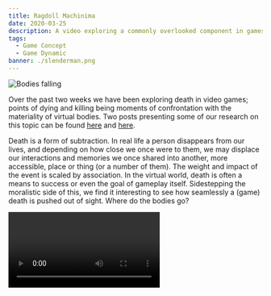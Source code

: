 ```yaml
---
title: Ragdoll Machinima
date: 2020-03-25
description: A video exploring a commonly overlooked component in games, the corpse.
tags:
  - Game Concept
  - Game Dynamic
banner: ./slenderman.png
---
```


![Bodies falling](./slenderman.png)

Over the past two weeks we have been exploring death in video games; points of dying and killing being moments of confrontation with the materiality of virtual bodies. Two posts presenting some of our research on this topic can be found [here](/materiality-of-bodies-in-video-games) and [here](/expectations-of-death-in-video-games).

Death is a form of subtraction. In real life a person disappears from our lives, and depending on how close we once were to them, we may displace our interactions and memories we once shared into another, more accessible, place or thing (or a number of them). The weight and impact of the event is scaled by association. In the virtual world, death is often a means to success or even the goal of gameplay itself. Sidestepping the moralistic side of this, we find it interesting to see how seamlessly a (game) death is pushed out of sight. Where do the bodies go?


<Video videoSrcURL="https://www.youtube.com/embed/5vOfyv-Y1Dc" videoTitle="Ragdoll machinima" />

<Video videoSrcURL="https://www.youtube.com/embed/bSmzPk621GI" videoTitle="Death in video games" />

### Counting the bodies

Millions of people are gaming online at any given time.

Jst last week CS:GO, an FPS game, reached a record peak of 1.1 million concurrent players, and currently averages at around 630,000.

Breaking this down, an average game lasts 60 minutes, in which two teams play 15 rounds (first to 8 winning rounds). Each team consists of 10 players.

So then we have 63,000 games of 15 rounds of approx 15 deaths per round, per hour. This equates to 14,175,000 deaths per hour. To give you an idea of scale, that is around two thousand more than real people dying worldwide - and that’s in CS:GO alone.
